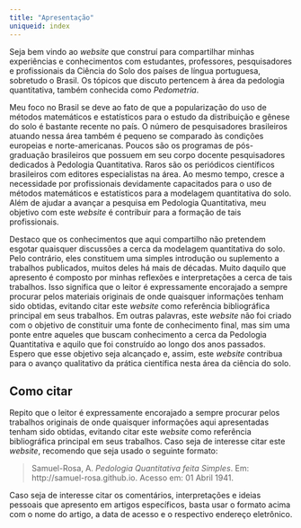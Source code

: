 ```yaml
---
title: "Apresentação"
uniqueid: index
---
```


Seja bem vindo ao *website* que construí para compartilhar minhas experiências e conhecimentos com 
estudantes, professores, pesquisadores e profissionais da Ciência do Solo dos países de língua portuguesa, 
sobretudo o Brasil. Os tópicos que discuto pertencem à área da pedologia quantitativa, também conhecida como
*Pedometria*.

Meu foco no Brasil se deve ao fato de que a popularização do uso de métodos matemáticos e estatísticos para
o estudo da distribuição e gênese do solo é bastante recente no país. O número de pesquisadores brasileiros
atuando nessa área também é pequeno se comparado às condições europeias e norte-americanas. Poucos são os 
programas de pós-graduação brasileiros que possuem em seu corpo docente pesquisadores dedicados à Pedologia 
Quantitativa. Raros são os periódicos científicos brasileiros com editores especialistas na área. Ao mesmo 
tempo, cresce a necessidade por profissionais devidamente capacitados para o uso de métodos matemáticos e 
estatísticos para a modelagem quantitativa do solo. Além de ajudar a avançar a pesquisa em Pedologia 
Quantitativa, meu objetivo com este *website* é contribuir para a formação de tais profissionais.

Destaco que os conhecimentos que aqui compartilho não pretendem esgotar quaisquer discussões a cerca da
modelagem quantitativa do solo. Pelo contrário, eles constituem uma simples introdução ou suplemento a 
trabalhos publicados, muitos deles há mais de décadas. Muito daquilo que apresento é composto por minhas 
reflexões e interpretações a cerca de tais trabalhos. Isso significa que o leitor é expressamente encorajado 
a sempre procurar pelos materiais originais de onde quaisquer informações tenham sido obtidas, evitando citar 
este *website* como referência bibliográfica principal em seus trabalhos. Em outras palavras, este 
*website* não foi criado com o objetivo de constituir uma fonte de conhecimento final, mas sim uma ponte 
entre aqueles que buscam conhecimento a cerca da Pedologia Quantitativa e aquilo que foi construído ao longo 
dos anos passados. Espero que esse objetivo seja alcançado e, assim, este *website* contribua para o 
avanço qualitativo da prática científica nesta área da ciência do solo.

## Como citar

Repito que o leitor é expressamente encorajado a sempre procurar pelos trabalhos originais de onde 
quaisquer informações aqui apresentadas tenham sido obtidas, evitando citar este *website* como
referência bibliográfica principal em seus trabalhos. Caso seja de interesse citar este *website*, 
recomendo que seja usado o seguinte formato:

> Samuel-Rosa, A. <em>Pedologia Quantitativa feita Simples</em>.
> Em: http://samuel-rosa.github.io. Acesso em: 01 Abril 1941.

Caso seja de interesse citar os comentários, interpretações e ideias pessoais que apresento em artigos 
específicos, basta usar o formato acima com o nome do artigo, a data de acesso e o respectivo endereço 
eletrônico.
